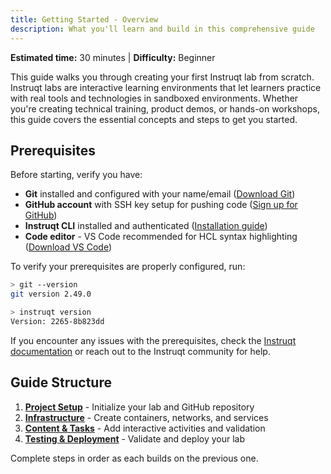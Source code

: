 ```yaml
---
title: Getting Started - Overview
description: What you'll learn and build in this comprehensive guide
---
```



**Estimated time:** 30 minutes | **Difficulty:** Beginner

This guide walks you through creating your first Instruqt lab from scratch. Instruqt labs are interactive learning environments that let learners practice with real tools and technologies in sandboxed environments. Whether you're creating technical training, product demos, or hands-on workshops, this guide covers the essential concepts and steps to get you started.

## Prerequisites

Before starting, verify you have:

- **Git** installed and configured with your name/email ([Download Git](https://git-scm.com/downloads))
- **GitHub account** with SSH key setup for pushing code ([Sign up for GitHub](https://github.com/signup))
- **Instruqt CLI** installed and authenticated ([Installation guide](https://docs.instruqt.com/getting-started/installation))
- **Code editor** - VS Code recommended for HCL syntax highlighting ([Download VS Code](https://code.visualstudio.com/))

To verify your prerequisites are properly configured, run:

```bash withOutput
> git --version
git version 2.49.0
```

```bash withOutput
> instruqt version
Version: 2265-8b823dd
```

If you encounter any issues with the prerequisites, check the [Instruqt documentation](https://docs.instruqt.com) or reach out to the Instruqt community for help.

## Guide Structure

1. **[Project Setup](./project-setup)** - Initialize your lab and GitHub repository
2. **[Infrastructure](./infrastructure)** - Create containers, networks, and services  
3. **[Content & Tasks](./content-tasks)** - Add interactive activities and validation
4. **[Testing & Deployment](./testing-deployment)** - Validate and deploy your lab

Complete steps in order as each builds on the previous one.